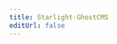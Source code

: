 ```yaml
---
title: Starlight-GhostCMS
editUrl: false
---
```


<LinkCard 
	title="Data Source"
	description="This is the Source for this webpage"
	href="https://github.com/MatthiesenXYZ/astro-ghostcms/blob/main/packages/starlight-ghostcms/CHANGELOG.md"
/>

<StarlightGhostCMS />